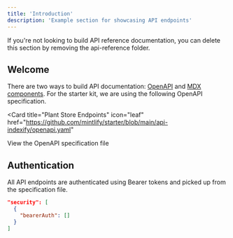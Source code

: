 ```yaml
---
title: 'Introduction'
description: 'Example section for showcasing API endpoints'
---
```


<Note>
  If you're not looking to build API reference documentation, you can delete
  this section by removing the api-reference folder.
</Note>

## Welcome

There are two ways to build API documentation: [OpenAPI](https://mintlify.com/docs/api-playground/openapi/setup) and [MDX components](https://mintlify.com/docs/api-playground/mdx/configuration). For the starter kit, we are using the following OpenAPI specification.

<Card
  title="Plant Store Endpoints"
  icon="leaf"
  href="https://github.com/mintlify/starter/blob/main/api-indexify/openapi.yaml"
>
  View the OpenAPI specification file
</Card>

## Authentication

All API endpoints are authenticated using Bearer tokens and picked up from the specification file.

```json
"security": [
  {
    "bearerAuth": []
  }
]
```
